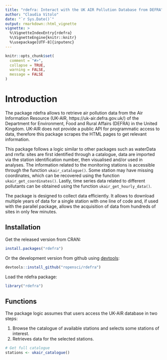 ```yaml
---
title: "rdefra: Interact with the UK AIR Pollution Database from DEFRA"
author: "Claudia Vitolo"
date: "`r Sys.Date()`"
output: rmarkdown::html_vignette
vignette: >
  %\VignetteIndexEntry{rdefra}
  %\VignetteEngine{knitr::knitr}
  %\usepackage[UTF-8]{inputenc}
---
```


```r
knitr::opts_chunk$set(
  comment = "#>",
  collapse = TRUE,
  warning = FALSE,
  message = FALSE
)
```

# Introduction
The package rdefra allows to retrieve air pollution data from the Air Information Resource (UK-AIR, https://uk-air.defra.gov.uk/) of the Department for Environment, Food and Rural Affairs (DEFRA) in the United Kingdom. UK-AIR does not provide a public API for programmatic access to data, therefore this package scrapes the HTML pages to get relevant information.

This package follows a logic similar to other packages such as waterData and rnrfa: sites are first identified through a catalogue, data are imported via the station identification number, then visualised and/or used in analyses. The information related to the monitoring stations is accessible through the function `ukair_catalogue()`. Some station may have missing coordinates, which can be recovered using the function `ukair_get_coordinates()`. Lastly, time series data related to different pollutants can be obtained using the function `ukair_get_hourly_data()`.

The package is designed to collect data efficiently. It allows to download multiple years of data for a single station with one line of code and, if used with the parallel package, allows the acquisition of data from hundreds of sites in only few minutes.

## Installation

Get the released version from CRAN:

```r
install.packages("rdefra")
```

Or the development version from github using [devtools](https://github.com/hadley/devtools):

```r
devtools::install_github("ropensci/rdefra")
```

Load the rdefra package:

```r
library("rdefra")
```

## Functions

The package logic assumes that users access the UK-AIR database in two steps:

1. Browse the catalogue of available stations and selects some stations of interest.
2. Retrieves data for the selected stations.

```r
# Get full catalogue
stations <- ukair_catalogue()
```

